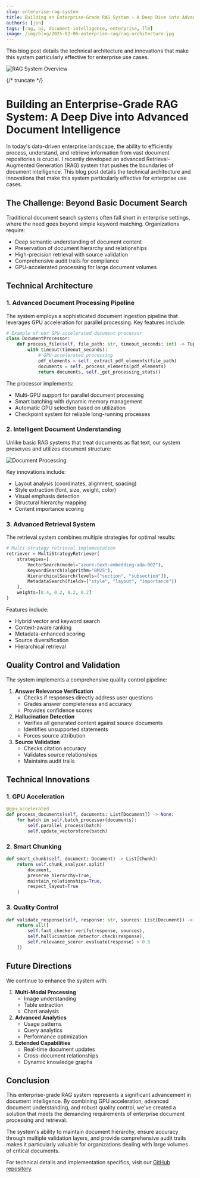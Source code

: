 ```yaml
---
slug: enterprise-rag-system
title: Building an Enterprise-Grade RAG System - A Deep Dive into Advanced Document Intelligence
authors: [jon]
tags: [rag, ai, document-intelligence, enterprise, llm]
image: /img/blog/2025-02-06-enterprise-rag/rag-architecture.jpg
---
```


This blog post details the technical architecture and innovations that make this system particularly effective for enterprise use cases.

![RAG System Overview](/img/blog/enterprise-rag/rag-header.webp)

{/* truncate */}

# Building an Enterprise-Grade RAG System: A Deep Dive into Advanced Document Intelligence

In today's data-driven enterprise landscape, the ability to efficiently process, understand, and retrieve information from vast document repositories is crucial. I recently developed an advanced Retrieval-Augmented Generation (RAG) system that pushes the boundaries of document intelligence. This blog post details the technical architecture and innovations that make this system particularly effective for enterprise use cases.

## The Challenge: Beyond Basic Document Search

Traditional document search systems often fall short in enterprise settings, where the need goes beyond simple keyword matching. Organizations require:

- Deep semantic understanding of document content
- Preservation of document hierarchy and relationships
- High-precision retrieval with source validation
- Comprehensive audit trails for compliance
- GPU-accelerated processing for large document volumes

## Technical Architecture

### 1. Advanced Document Processing Pipeline

The system employs a sophisticated document ingestion pipeline that leverages GPU acceleration for parallel processing. Key features include:

```python
# Example of our GPU-accelerated document processor
class DocumentProcessor:
    def process_file(self, file_path: str, timeout_seconds: int) -> Tuple[List[Document], Dict]:
        with timeout(timeout_seconds):
            # GPU-accelerated processing
            pdf_elements = self._extract_pdf_elements(file_path)
            documents = self._process_elements(pdf_elements)
            return documents, self._get_processing_stats()
```

The processor implements:

- Multi-GPU support for parallel document processing
- Smart batching with dynamic memory management
- Automatic GPU selection based on utilization
- Checkpoint system for reliable long-running processes

### 2. Intelligent Document Understanding

Unlike basic RAG systems that treat documents as flat text, our system preserves and utilizes document structure:

![Document Processing](/img/blog/enterprise-rag/document-processing.png)

Key innovations include:

- Layout analysis (coordinates, alignment, spacing)
- Style extraction (font, size, weight, color)
- Visual emphasis detection
- Structural hierarchy mapping
- Content importance scoring

### 3. Advanced Retrieval System

The retrieval system combines multiple strategies for optimal results:

```python
# Multi-strategy retrieval implementation
retriever = MultiStrategyRetriever(
    strategies=[
        VectorSearch(model="azure-text-embedding-ada-002"),
        KeywordSearch(algorithm="BM25"),
        HierarchicalSearch(levels=["section", "subsection"]),
        MetadataSearch(fields=["style", "layout", "importance"])
    ],
    weights=[0.4, 0.2, 0.2, 0.2]
)
```

Features include:

- Hybrid vector and keyword search
- Context-aware ranking
- Metadata-enhanced scoring
- Source diversification
- Hierarchical retrieval

## Quality Control and Validation

The system implements a comprehensive quality control pipeline:

1. **Answer Relevance Verification**
   - Checks if responses directly address user questions
   - Grades answer completeness and accuracy
   - Provides confidence scores
2. **Hallucination Detection**
   - Verifies all generated content against source documents
   - Identifies unsupported statements
   - Forces source attribution
3. **Source Validation**
   - Checks citation accuracy
   - Validates source relationships
   - Maintains audit trails

## Technical Innovations

### 1. GPU Acceleration

```python
@gpu_accelerated
def process_documents(self, documents: List[Document]) -> None:
    for batch in self.batch_processor(documents):
        self.parallel_process(batch)
        self.update_vectorstore(batch)
```

### 2. Smart Chunking

```python
def smart_chunk(self, document: Document) -> List[Chunk]:
    return self.chunk_analyzer.split(
        document,
        preserve_hierarchy=True,
        maintain_relationships=True,
        respect_layout=True
    )
```

### 3. Quality Control

```python
def validate_response(self, response: str, sources: List[Document]) -> bool:
    return all([
        self.fact_checker.verify(response, sources),
        self.hallucination_detector.check(response),
        self.relevance_scorer.evaluate(response) > 0.8
    ])
```

## Future Directions

We continue to enhance the system with:

1. **Multi-Modal Processing**
   - Image understanding
   - Table extraction
   - Chart analysis
2. **Advanced Analytics**
   - Usage patterns
   - Query analytics
   - Performance optimization
3. **Extended Capabilities**
   - Real-time document updates
   - Cross-document relationships
   - Dynamic knowledge graphs

## Conclusion

This enterprise-grade RAG system represents a significant advancement in document intelligence. By combining GPU acceleration, advanced document understanding, and robust quality control, we've created a solution that meets the demanding requirements of enterprise document processing and retrieval.

The system's ability to maintain document hierarchy, ensure accuracy through multiple validation layers, and provide comprehensive audit trails makes it particularly valuable for organizations dealing with large volumes of critical documents.

For technical details and implementation specifics, visit our [GitHub repository](https://github.com/RooseveltAdvisors/enterprise-rag). 